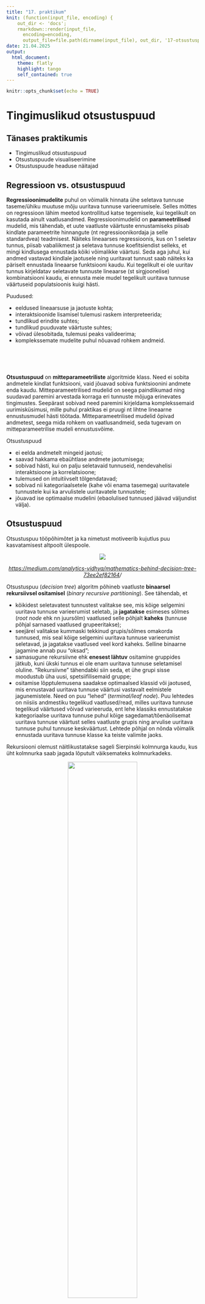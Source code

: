 ```yaml
---
title: "17. praktikum"
knit: (function(input_file, encoding) {
    out_dir <- 'docs';
    rmarkdown::render(input_file,
      encoding=encoding,
      output_file=file.path(dirname(input_file), out_dir, '17-otsustuspuud.html'))})
date: 21.04.2025
output: 
  html_document:
    theme: flatly
    highlight: tango
    self_contained: true
---
```


```r
knitr::opts_chunk$set(echo = TRUE)
```

# Tingimuslikud otsustuspuud {.tabset .tabset-pills}

## Tänases praktikumis
- Tingimuslikud otsustuspuud
- Otsustuspuude visualiseerimine  
- Otsustuspuude headuse näitajad  



## Regressioon vs. otsustuspuud 

**Regressioonimudelite** puhul on võimalik hinnata ühe seletava tunnuse taseme/ühiku muutuse mõju uuritava tunnuse varieerumisele. Selles mõttes on regressioon lähim meetod kontrollitud katse tegemisele, kui tegelikult on kasutada ainult vaatlusandmed. Regressioonimudelid on **parameetrilised** mudelid, mis tähendab, et uute vaatluste väärtuste ennustamiseks piisab kindlate parameetrite hinnangute (nt regressioonikordaja ja selle standardvea) teadmisest. Näiteks lineaarses regressioonis, kus on 1 seletav tunnus, piisab vabaliikmest ja seletava tunnuse koefitsiendist selleks, et mingi kindlusega ennustada kõiki võimalikke väärtusi. Seda aga juhul, kui andmed vastavad kindlale jaotusele ning uuritavat tunnust saab näiteks ka päriselt ennustada lineaarse funktsiooni kaudu. Kui tegelikult ei ole uuritav tunnus kirjeldatav seletavate tunnuste lineaarse (st sirgjoonelise) kombinatsiooni kaudu, ei ennusta meie mudel tegelikult uuritava tunnuse väärtuseid populatsioonis kuigi hästi.  


Puudused:  

- eeldused lineaarsuse ja jaotuste kohta;  
- interaktsioonide lisamisel tulemusi raskem interpreteerida;  
- tundlikud erindite suhtes;  
- tundlikud puuduvate väärtuste suhtes;  
- võivad ülesobitada, tulemusi peaks valideerima;  
- komplekssemate mudelite puhul nõuavad rohkem andmeid.   

<br>  
<br>  

**Otsustuspuud** on **mitteparameetriliste** algoritmide klass. Need ei sobita andmetele kindlat funktsiooni, vaid jõuavad sobiva funktsioonini andmete enda kaudu. Mitteparameetrilised mudelid on seega paindlikumad ning suudavad paremini arvestada korraga eri tunnuste mõjuga erinevates tingimustes. Seepärast sobivad need paremini kirjeldama komplekssemaid uurimisküsimusi, mille puhul praktikas ei pruugi nt lihtne lineaarne ennustusmudel hästi töötada. Mitteparameetrilised mudelid õpivad andmetest, seega mida rohkem on vaatlusandmeid, seda tugevam on mitteparameetrilise mudeli ennustusvõime. 

Otsustuspuud   

- ei eelda andmetelt mingeid jaotusi;  
- saavad hakkama ebaühtlase andmete jaotumisega;  
- sobivad hästi, kui on palju seletavaid tunnuseid, nendevahelisi interaktsioone ja korrelatsioone;  
- tulemused on intuitiivselt tõlgendatavad;  
- sobivad nii kategoriaalsetele (kahe või enama tasemega) uuritavatele tunnustele kui ka arvulistele uuritavatele tunnustele;  
- jõuavad ise optimaalse mudelini (ebaolulised tunnused jäävad väljundist välja).  



## Otsustuspuud

Otsustuspuu tööpõhimõtet ja ka nimetust motiveerib kujutlus puu kasvatamisest altpoolt ülespoole.

<center>
![](imgs/tree.png)
<p><i>[https://medium.com/analytics-vidhya/mathematics-behind-decision-tree-73ee2ef82164](https://medium.com/analytics-vidhya/mathematics-behind-decision-tree-73ee2ef82164)/</i></p>
</center>


Otsustuspuu (*decision tree*) algoritm põhineb vaatluste **binaarsel rekursiivsel ositamisel** (*binary recursive partitioning*). See tähendab, et  

- kõikidest seletavatest tunnustest valitakse see, mis kõige selgemini uuritava tunnuse varieerumist seletab, ja **jagatakse** esimeses sõlmes (*root node* ehk nn juursõlm) vaatlused selle põhjalt **kaheks** (tunnuse põhjal sarnased vaatlused grupeeritakse);   
- seejärel valitakse kummaski tekkinud grupis/sõlmes omakorda tunnused, mis seal kõige selgemini uuritava tunnuse varieerumist seletavad, ja jagatakse vaatlused veel kord kaheks. Selline binaarne jagamine annab puu "oksad";  
- samasugune rekursiivne ehk **enesest lähtuv** ositamine gruppides jätkub, kuni ükski tunnus ei ole enam uuritava tunnuse seletamisel oluline. "Rekursiivne" tähendabki siin seda, et ühe grupi sisse moodustub üha uusi, spetsiifilisemaid gruppe;   
- ositamise lõpptulemusena saadakse optimaalsed klassid või jaotused, mis ennustavad uuritava tunnuse väärtusi vastavalt eelmistele jagunemistele. Need on puu "lehed" (*terminal/leaf node*). Puu lehtedes on niisiis andmestiku tegelikud vaatlused/read, milles uuritava tunnuse tegelikud väärtused võivad varieeruda, ent lehe klassiks ennustatakse kategoriaalse uuritava tunnuse puhul kõige sagedamat/tõenäolisemat uuritava tunnuse väärtust selles vaatluste grupis ning arvulise uuritava tunnuse puhul tunnuse keskväärtust. Lehtede põhjal on nõnda võimalik ennustada uuritava tunnuse klasse ka teiste valimite jaoks.      


Rekursiooni olemust näitlikustatakse sageli Sierpinski kolmnurga kaudu, kus üht kolmnurka saab jagada lõputult väiksemateks kolmnurkadeks. 

<center>
![](imgs/Siepinski1D960.gif){width=60%}
<p><i>Sierpinski kolmnurk</i></p>
</center>


Otsustuspuid on eriti viimase 10 aasta jooksul kasutatud palju ka keeleteaduses. Näiteks uurisid [Ruutma jt (2016)](https://keeljakirjandus.ee/ee/archives/25305) otsustuspuude abil, millest võiks sõltuda eesti murretes see, kas kaassõnad *läbi*, *mööda*, *vastu*, *üle* ja *ümber* paiknevad nimisõna ees (nt *ümber järve*) või järel (*kahe kilo ümber*).  

<center>
![](imgs/ruutmaetal.jpg){width=60%}
</center>
Nad leidsid näiteks, et kui suhe, mida kaassõnafraas väljendab, märgib mingit *mõõdet* ehk kvantiteeti või ligikaudsust (*ta oli siis juba __seitsmekümne aasta ümber__*), kasutatakse kaassõna *ümber* eeskätt nimisõna järel, tagasõna ehk postpositsioonina.  
Kui aga kaassõnafraas väljendab konkreetset ruumisuhet, sõltub kaassõna asend sellest, kas nimisõna, millega see koos esineb, viitab elusale või elutule referendile. Elusatega kasutatakse samuti pigem tagasõna (nt *loomad jooksid __mu ümber__*), elututega pigem eessõna (nt *need pandi __ümber vankri__*).  


## CART

Otsustuspuude algoritmides on üht-teist erinevat, nt selles osas, mida kasutatakse vaatluste jagamise kriteerumina.   
Tuntuim algoritm on ilmselt **CART** (*Classification and Regression Tree*). CART-mudelid jagunevad  
  
- **regressioonipuudeks** (*regression tree*)  
  + uuritav tunnus on arvuline;  
  + jagunemise aluseks olevad seletavad tunnused ja konkreetsed jagunemiskohad valitakse nn minimaalse ruutvigade summa järgi **sum((y-f)^2^)**, kus *y* on uuritava tunnuse tegelik väärtus mingil andmestiku real ja *f* mingisse ühte puu lehte sattuvate vaatluste keskmine. Mida väiksem on binaarse jagunemise käigus tekkivate gruppide vaatluste erinevus gruppide keskmistest, seda parem;   
- **klassifitseerimispuudeks** (*classification tree*)  
  + uuritav tunnus on kategoriaalne;  
  + jagunemiste määramiseks minimeeritakse nn Gini indeksit, mis näitab kui "puhas" mingi leht on ehk kui erinevad tegelikud väärtused mingi ühe ennustatud klassi alla grupeeritakse. Kui indeks on 0, siis on leht täiesti puhas ehk mingisse lõpusõlme ennustatakse ainult ühesuguseid uuritava tunnuse väärtuseid. Kui mingis lehes/lõpusõlmes on võrdselt uuritava tunnuse kõiki väärtuseid, siis on leht ebapuhas. Gini indeksi leidmiseks lahutatakse 1-st 1. väärtuse osakaal ruudus + 2. väärtuse osakaal ruudus + … + N-nda väärtuse osakaal ruudus. Näiteks kui uuritaval tunnusel on kaks klassi, mis esinevad lõpusõlmes võrdse tõenäosusega, siis on ühe sõlme Gini indeks `1-(0.5^2 + 0.5^2)=0.5`. Kolme klassi puhul oleks siis Gini indeks `1-((1/3)^2+(1/3)^2+(1/3)^2)=0.67`, nelja klassi puhul `1-((1/4)^2+(1/4)^2+(1/4)^2+(1/4)^2)=0.75` jne. Kui sõlme jääb näiteks kahest uuritava tunnuse klassist ainult üks, siis on Gini indeks `1-(1^2+0^2)=0`.  
  

```r
library(rpart)
cu <- rpart::cu.summary
fit <- rpart(Mileage~Price + Country + Reliability + Type, method="anova", data=cu.summary)
plot(fit, uniform=TRUE, main="Regression Tree for Mileage", margin = 1/8)
text(fit, use.n=TRUE, all=TRUE, cex=.8, pretty = T)
```

Näites seletatakse USA 1990. aasta andmetel seda, mitu miili ühe galloni kütusega sõita saab (arvuline tunnus) vastavalt auto hinnale, tüübile, valmistamisriigile, usaldusväärsusele. Keskmine näitaja on 24.58 miili galloni kohta (kasutatud 60 auto andmeid). Kõrgeim väärtus (32.08) on ennustatud nt odavamatele kui 9446 dollarit maksvatele autodele (neid on 12), kallimatel autodel (neid on 48) hakkab omakorda mängima see, mis tüüpi auto on: väikeste autodega saab rohkem sõita kui suurtega.  

```r
kyph <- rpart::kyphosis
fit <- rpart(Kyphosis ~ Age + Number + Start, method="class", data=kyphosis)
plot(fit, uniform=TRUE, main="Classification Tree for Kyphosis", margin = 1/8)
text(fit, use.n=TRUE, all=TRUE, cex=.9)
```

Selles näites omakorda seletatakse küfoosi (lülisamba kõverdumine) olemasolu lapspatsientidel pärast korrigeerivat operatsiooni sõltuvalt patsiendi vanusest operatsiooni tegemise ajal (kuudes), selgroolülide arvust, mida operatsioon puudutas, ning sellest, mitmendast selgroolülist alates operatsiooni tehti. Patsientidest 17-l oli küfoos ka pärast operatsiooni ja 64-l ei olnud (seepärast ennustatakse kogu valimile pigem klassi *absent*). Kui kõige ülemise lüli järjekorranumber, mida operatsioon puudutas, oli 8 või väiksem (mudel käsitleb seda pideva tunnusena ja seepärast lubab ka väärtust 8.5), jäi küfoos pigem alles (8-l lapsel puudu, 11-l olemas). Kui alustati sellest altpoolt (eriti kui altpoolt kui 14. lüli), siis saadi haigusest pigem lahti, ehkki rolli mängis ka see, mis vanuses operatsioon tehti.      

<center>
<p><i>https://www.statmethods.net/advstats/cart.html</i></p>
<p><i>Vaata andmestikke `install.packages("rpart")`, `rpart::cu.summary`</i> ja <i>`rpart::kyphosis`.</i></p>
</center>


Probleeme klassikaliste otsustuspuu algoritmidega:  

- Võivad kergesti **ülesobitada** ja jaguneda nii kaua, kuni puu vastab igale andmestiku nüansile. See tähendab aga ka, et need mudelid pole enam hästi üldistatavad mõne teise valimi jaoks. Selle vältimiseks peaks puid **"trimmima"** (ingl *pruning*).   
  + Eeltrimmimise puhul tuleb enne puu kasvatamist teha mõned otsused, nt otsustada, et on mingi kindel arv lehti, mis puul võib lõpuks olla, või et igas lehes peab olema kindel hulk vaatlusi. Samuti võib otsustada, et lõpetame puu kasvatamise, kui mingi tingimus on saavutatud, nt kui kõik vaatlused igas lehes on samast klassist.   
  + Järeltrimmimise puhul vaadatakse, kas mingid alamjagunemised puus annavad kokkuvõttes paremaid tulemusi kui see, kui asendada need lihtsalt lehega, kus on arvulise uuritava tunnuse puhul tunnuse keskväärtus või kategoriaalse uuritava tunnuse puhul selle sagedasem tase/klass.   
- Kalduvad sõlmedes **eelistama tunnuseid**, mis viiksid võimalikult suure puuni, st arvulisi tunnuseid ja selliseid kategoriaalseid tunnuseid, millel on rohkem tasemeid, sest need annavad justkui rohkem infot.  


## Tingimuslik otsustuspuu

R-is on puumudelite tegemiseks erinevate algoritmidega paketid `rpart`, `tree`, `maptree`, `party`, `partykit` jt.  

Meie vaatame lähemalt natuke uuemat **tingimusliku otsustuspuu** algoritmi (*conditional inference tree*), mis kasutab sõlmedes ositamise alusena *p*-väärtusi (mitte nt mõnd informatsioonikriteeriumit, nagu Gini-indeks). Seletavate tunnuste valik ei ole kallutatud ja puud ei ole ülesobitamise hirmus vaja trimmida. Edaspidi viitame otsustuspuu nimetusega just tingimuslikule otsustuspuule.  


Kasutame siin paketti `partykit` ja selle funktsiooni `ctree()` (loe dokumentatsiooni [siit](https://cran.r-project.org/web/packages/partykit/vignettes/ctree.pdf) või [siit](https://cran.r-project.org/web/packages/partykit/partykit.pdf)). `partykit` on paketi `party` edasiarendus koos lisavõimalustega visualiseerimiseks.    

```r
# Installi ja laadi pakett

# install.packages("partykit")
library(partykit)
```

## Näide 1: kategoriaalne uuritav tunnus

Võtame sama andmestiku `ade_peal.csv`, millel tegime logistilise regressiooni mudelit ning mudeldame nüüd andmestikku otsustuspuude kaudu.

```r
ade_peal <- read.delim("data/ade_peal.csv", encoding = "UTF-8", stringsAsFactors = TRUE)
ade <- ade_peal[ade_peal$cx == "ade",] # ainult alalütleva käände andmed
peal <- ade_peal[ade_peal$cx == "peal",] # ainult peal-kaassõna andmed

set.seed(1) # seeme juhusliku valiku tegemise korratavuseks
juh_id <- sample(x = 1:nrow(peal), # võta ridadelt 1 kuni 1310 juhuslik valim,
                 size = nrow(ade), # mille suurus oleks sama, mis ade-andmestikul
                 replace = F) # ära korda ühtegi vaatlust

peal_juhuvalim <- peal[juh_id,] # võta peal-andmestikust ainult juhuslikult valitud read
dat <- droplevels(rbind(ade, peal_juhuvalim)) # liida kaks andmestikku ridupidi uuesti kokku
```


```r
#library(partykit)

# Teeme puumudeli
puu1 <- ctree(cx ~ TR_liik + tegusõna_klass + LM_mobiilsus + LM_komplekssus + LM_pikkus_log + sõnajärg + murderühm, 
              data = dat)

# Visualiseerime mudelit
plot(puu1)
```

Vaikimisi sätetega tehakse üsna keerukas puu. Saame paremini sõlmi eraldi vaadata.

```r
plot(puu1[3]) # 3. sõlmest (vasakul sõlm murderühm) edasi jagunemine 
plot(puu1[2]) # 2. sõlmest (vasakul sõlm TR_liik) edasi jagunemine
```


Võime aga lihtsama tõlgendamise eesmärgil siin puud ka veidi trimmida. Sellega vähendame mudeli täpsust, aga samas vähendame ka ülesobitamise võimalust. Lisame funktsiooni argumendi `minbucket = 200`, millega ütleme, et igas lehes peab olema vähemalt 200 vaatlust (vaikimisi on `minbucket` 7). Ütleme ka argumendiga `alpha = 0.01`, et 1. tüüpi vea tegemise võimalus sõlmedes (tunnuse alusel jagatakse andmeid edasi, ehkki tegelikult on seletava ja uuritava tunnuse vaheline seos juhuslik) võiks olla ainult 1%, ehk olulisusnivoo α = 0,05 asemel kasutame nivood α = 0,01.

```r
puu2 <- ctree(cx ~ TR_liik + tegusõna_klass + LM_mobiilsus + LM_komplekssus + LM_pikkus_log + sõnajärg + murderühm, 
              data = dat,
              control = ctree_control(minbucket = 200, alpha = 0.01))
plot(puu2)
```

- Näeme, et kõige esimese jagunemise jaoks valitakse tunnus **`LM_mobiilsus`**, mis jagab vaatlused kahte klassi selle põhjal, kas kohasõna on liigutatav või staatiline. Enamasti on esimese jagunemise jaoks valitud tunnus üks uuritava tunnusega kõige tugevamalt seotud tunnustest, samas mitte tingimata ise see ainuke tugevasti seotud tunnus.    
- Järgmise jagunemise jaoks on grupis "liigutatav" valitud tunnus **`TR_liik`** (asesõna ja verbifraas eristuvad *peal*-konstruktsiooni kasutuses liigutatavate kohasõnadega nimisõnafraasist) ning grupis "staatiline" tunnus **`murderühm`** (eristuvad vaatlused, mis tulevad Kesk- või Lõuna-murderühma kõnelejatelt, ja vaatlused, mis tulevad Ranniku- või Saarte-murderühma kõnelejatelt).  
- Nendes gruppides enam rohkem jagunemisi ei ole. Kõige all on esitatud puu "lehed", mis vaikimisi kuvavad uuritava tunnuse klasside/tasemete esinemise tõenäosused. Näiteks vaatlustele, mille puhul kohasõna on liigutatav ja trajektori (selle, mis millegi peal asub) fraasiliik asesõna või verbifraas (`Node 3`), ennustatakse *peal*-konstruktsiooni esinemise tõenäosuseks ~0.8 ja mitte-esinemise tõenäosuseks ~0.2. Siia vaatluste gruppi kuulub 250 vaatlust (`n = 250`). Kuna *peal* esinemise tõenäosus on suurem kui selle mitte-esinemise tõenäosus, on nendele vaatlustele ennustatud `cx` **klass** "peal".
 

Kokku on puul 7 sõlme (lehed kaasa arvatud). Nende info on mudelis listide kujul.

```r
# Info puu kohta
str(puu2, max.level = 1)

# 1. sõlme info: LM_mobiilsus = "liigutatav" ja LM_mobiilsus = "staatiline"
# See näitab terve puu jagunemisi
# Sama, mis lihtsalt puu2
puu2[[1]]

# 7. sõlme info: paremalt 1. lõpuleht
puu2[[7]]

# 6. sõlme info: paremalt 2. lõpuleht
puu2[[6]]
```

Iga sõlme/jagunemise kohta näeme niisiis 

- selle numbrit,  
- edasisi jagunemisi (kui on),  
- lõpusõlmedesse/lehtedesse ennustatud klasse (vastavalt sellele, milline uuritava tunnuse tase esineb kõige suurema tõenäosusega),  
- vaatluste arvu lõpusõlmedes/klassides (`n`)   
- ning ennustatud klassi veaprotsenti (`err`) ehk nende vaatluste osakaalu, mis jäävad vähemusse. Ehk kui nt 6. sõlme (lõpulehe) ennustatud klass on "ade" ning err = 49.4%, on järelikult sellesse lehte jagatud tegelike vaatluste hulgas "peal" osakaal 0.494 ja "ade" osakaal seega 0.506. See leht ei ole niisiis kuigi stabiilne.

Kui vaatame nüüd uuesti üldpilti, siis näeme, et liigutatavate kohtade hulgas (`LM_mobiilsus = "liigutatav"`) on *peal*-konstruktsiooni esinemise tõenäosus keskmiselt suurem kui staatiliste kohtade hulgas (`LM_mobiilsus = "staatiline"`), ent *peal*-konstruktsiooni esinemist mõjutavad kummaski rühmas veel muud tegurid, mis esinemise tõenäosust tõstavad või langetavad.

Vaatame lähemalt näiteks 1) konteksti, kus *peal*-konstruktsiooni esinemise tõenäosus on kõige suurem (`Node 3`), ning 2) konteksti, kus see on kõige väiksem (`Node 7`).  

**1) _peal_ esinemise tõenäosus on kõige suurem** (79.4%) kontekstis, kus  

- kohasõna viitab liigutatavale objektile (nt *laud*),
- trajektor on kas asesõna (*see*) või verbifraas (nt *tantsitakse*).  

```r
puu2[[3]]
# näiteks "tantsitakse laua peal"
```

Vaatame, kas andmestikus nendele tunnustele vastavate vaatluste arv klapib.  
```r
library(tidyverse)
dat %>%
  filter(LM_mobiilsus == "liigutatav",
         TR_liik %in% c("asesõna", "verbifraas")) %>%
  nrow()

```


**2) _peal_ esinemise tõenäosus on kõige väiksem** (24%) kontekstis, kus  

- kohasõna viitab staatilisele objektile (nt *heinamaa*),  
- kõneleja on Ranniku- või Saarte-murderühma kõneleja.  

```r
puu2[[7]]
# näiteks "lehm on heinamaal"
```

Vaatame, kas andmestikus nendele tunnustele vastavate vaatluste arv klapib.  
```r
dat %>%
  filter(LM_mobiilsus == "staatiline",
         murderühm %in% c("Ranniku", "Saarte")) %>%
  nrow()
```


Igas sõlmes võistleb jagunemise tekitamiseks omavahel mitu seletavat tunnust, mille hulgast valitakse *p*-väärtuse alusel ainult 1. Seda, mis tunnused veel sõlmedes kandideerisid, saab vaadata käsuga `sctest.constparty()`.

```r
# Kõikide sõlmede jagunemised
# sctest.constparty(puu2)

# 1. sõlme jagunemine
sctest.constparty(puu2)[1]
```


Selline info võib olla informatiivne siis, kui sõlme valitud seletav tunnus oli ainult õige natuke parem kui mõni teine tunnus, mida jagunemiseks ei valitud.
Esimese sõlme jagunemises näeme, et kõik tunnused peale trajektori liigi (!), kohafraasi pikkuse ja sõnajärje on uuritava tunnusega statistiliselt oluliselt seotud, ent kohasõna mobiilsuse *p*-väärtus oli mitu korda väiksem kui teiste tunnuste *p*-väärtused, seega valiti see esimese jagunemise aluseks. Mida allapoole puus aga liigume, seda väiksemaks jääb jagunemiseks sobivate tunnuste valik.  
Seda, mis statistikut tunnustevahelise seose hindamiseks kasutatakse, sõltub sellest, mis tüüpi (arvuline/kategoriaalne) on seletav tunnus ja mis tüüpi on uuritav tunnus. Loe soovi korral rohkem nt [siit](https://stats.stackexchange.com/questions/144143/what-is-the-test-statistics-used-for-a-conditional-inference-regression-tree).

Miks siis see `TR_liik` ikkagi siin puus 2. sõlmes oluliseks osutus, kui ta uuritava tunnuse varieerumisega 1. sõlmes individuaalselt üldse seotud ei ole ning osutus ebaoluliseks ka regressioonis?  

```r
sctest.constparty(puu2)[2]
```

Puumudelid töötavad n-ö lokaalselt, st iga järgmist olulist tunnust otsitakse eelnevate jagunemiste põhjal saadud gruppides, mitte enam tervest andmestikust. Regressioon jällegi hindab mõjusid n-ö globaalselt, fikseerides küll mingi kindla võrdluskonteksti, ent hinnates kõiki parameetreid sellesama konteksti suhtes.
Nõnda on puumudelid peamõjude tuvastamisel pisut kehvemad kui regressioonimudelid (näiteks ei saa me siit kuskilt teada, et tegelikult on ka kohafraasi komplekssus tugevalt *peal*- ja käändekonstruktsiooni varieerumisega seotud). Samas võimaldavad need hõlpsamalt leida ning visualiseerida interaktsioone ning tähele tuleb siinjuures panna ka, milliste parameetritega puu oleme ehitanud. Kui lubame näiteks, et lõpusõlmes võib olla ka ainult 50 vaatlust, et minna arvesse kui uuritava tunnuse suhtes teistest erinev vaatluste klass, leiame jooniselt jälle ka kohasõna komplekssuse, mis mängib olulisemat rolli Kesk- ja Lõuna-murderühma staatiliste kohasõnadega.  

```r
plot(ctree(cx ~ TR_liik + tegusõna_klass + LM_mobiilsus + LM_komplekssus + LM_pikkus_log + sõnajärg + murderühm, 
              data = dat,
              control = ctree_control(minbucket = 50, alpha = 0.01)))
```



## Näide 2: arvuline uuritav tunnus

Ehkki otsustuspuude kasutamine on tavalisem klassifitseerimisprobleemide puhul, saab seda küllalt edukalt kasutada ka regressiooniülesannetes, st mingi arvulise uuritava tunnuse keskväärtuse ennustamise jaoks.

Uurime näiteks puumudelitega uuesti kõigepealt seda, kas sõna äratundmiseks kuluv aeg sõltub sõna pikkusest ja sagedusest.

### Reaktsiooniaeg

```r
ldt <- read.csv("data/ldt.csv")
puu3 <- ctree(Mean_RT ~ Length + Freq, 
              data = ldt)
plot(puu3)
```

Regressioonipuu visuaalne väljund (vaikimisi karpdiagramm) annab iga lõpliku sõlme kohta uuritava tunnuse ennustatud kvartiiljaotuse selles sõlmes.  

Näeme, et reaktsiooniaega mõjutab eeskätt sõna pikkus: kui sõna on pikem kui 10 tähemärki, siis on reaktsiooniaeg pikem kui siis, kui sõna pikkus on kuni 10 tähemärki. Lühemate sõnade puhul jällegi tekib erinevus lühikeste (<= 7 tm) ja keskmise pikkusega (>7 tm) sõnade vahel. Nendes gruppides omakorda hakkab rolli mängima sõna sagedus: mõlemal juhul on sagedamate sõnade äratundmiseks kuluv aeg lühem.

Mudelist saame kätte ka iga vaatluste grupi ennustatud keskväärtuse.
```r
# 9. sõlme info
puu3[[9]]
```

Arvuliste uuritavate tunnustega näitab iga lehe *n* endiselt sellesse rühma kuuluvate vaatluste arvu, ent *err* sedapuhku jääkide ruutude summat, mis mäletatavasti oli seotud üksikute vaatluste erinevusega grupi keskmisest.  
```r
# 10 tähemärgist pikemate sõnade reaktsiooniajad
(pikad_RT <- ldt[ldt$Length > 10,]$Mean_RT)

# 10 tähemärgist pikemate sõnade keskmine reaktsiooniaeg
(kesk <- mean(pikad_RT))

# Jääkide ruutude summa
sum((pikad_RT-kesk)^2)
```

Mida suurem on jääkide ruutude summa, seda erinevamad vaatlused sellesse lehte kuuluvad. Näiteks joonise järgi peaks olema sõlmes 8 jääkide ruutude summa väiksem, kuna karpdiagrammi kuju viitab sellele, et vaatlused on koondunud tihedamalt keskväärtuse ümber.

```r
puu3[[8]]
```

Konkreetne arv mõistagi sõltub sellest, mis ühikutes on uuritav tunnus. Näiteks kui teisendaksime reaktsiooniaja millisekunditest minutitesse, oleks sõlmede `err` väärtused peaaegu 0. 

```r
ldt %>%
  mutate(Mean_RT_min = Mean_RT/1000/60) %>%
  ctree(Mean_RT_min ~ Length + Freq, data = .)
```


### Häältesaak

Vaatame nüüd uuesti ka 2019. a valimiste andmeid.

```r
load("data/kandidaadid2019.RData")
puu4 <- ctree(hääli_kokku ~ sugu + haridus + tähtkuju, 
              data = kandidaadid2019, 
              subset = haridus != "Algharidus")
plot(puu4)
```

Kuna häältesaak on tugevalt madalamate väärtuste poole kaldu, siis on parem ka puumudelis kasutada logaritmitud uuritavat tunnust, et vähendada erandlikult palju hääli saanud kandidaatide mõju.

```r
puu5 <- ctree(log(hääli_kokku) ~ sugu + haridus + tähtkuju, 
              data = kandidaadid2019, 
              subset = haridus != "Algharidus")
plot(puu5)
```

Näeme, et kõrgharidusega kandidaatide seas statistiliselt olulist erinevust mees- ja naiskandidaatide häältesaagis ei olnud, aga kesk- ja põhiharidusega kandidaatide seas said naised keskmiselt pisut vähem hääli. Näeme siiski ka, et see erinevus ei ole väga suur. Kandidaadi tähtkuju häältesaagi puhul mingit rolli ei mängi.

```r
puu5
```


Teeme mõned seletavad tunnused juurde ja proovime neid ka mudelisse panna.  
```r
# Kas kandidaat kasutab meili?
kandidaadid2019$kasutab_meili <- as.factor(ifelse(grepl("@", kandidaadid2019$kontakt), "jah", "ei"))

# Kui pikk on kandidaadi nimi
kandidaadid2019$nime_pikkus <- nchar(kandidaadid2019$nimi)

# Kui vana kandidaat on?
kandidaadid2019$vanus <- 2019 -as.numeric(substr(kandidaadid2019$sünniaeg, 1, 4))

puu6 <- ctree(log(hääli_kokku) ~ sugu + haridus + tähtkuju + kasutab_meili + 
                nime_pikkus + vanus, 
              data = kandidaadid2019, 
              subset = haridus != "Algharidus")
plot(puu6)
```

Ühelgi lisatud tunnusel ei ole kandidaadi saadud häälesaagiga puumudelis olulist seost.


**Ülesanne**: kontrolli, kas mõni vaadeldud tunnustest mõjutas logaritmitud häältesaaki 2023. aasta valimistel?  

```r
# loe kategoriaalsed tunnused sisse faktoritena
valimised <- read.delim("data/kandidaadid_2023.csv", stringsAsFactors = T)
valimised$kasutab_meili <- as.factor(ifelse(grepl("@", valimised$kontakt), "jah", "ei"))
valimised$nime_pikkus <- nchar(as.character(valimised$nimi))

names(valimised)
```



## Oluliste seoste puudumine

Vaatame veel, mis saab siis, kui ühelgi seletaval tunnusel ei ole uuritava tunnuse seletamisel olulist rolli.

```r
load("data/kysimustik_2024.RData")

# Kategoriaalne uuritav tunnus
puu7 <- ctree(lemmikloom ~ ., data = kysimustik)
plot(puu7)

# Arvuline uuritav tunnus
puu8 <- ctree(kaua_opid ~ kogemused_kvant + lemmikjook + kursuse_labimine, 
              data = kysimustik)
plot(puu8)
```

Sel juhul saame lihtsalt uuritava tunnuse jaotuse andmetes.


## Visualiseerimine

Pakett `partykit` pakub rea võimalusi otsustuspuude visualiseerimiseks. Vaatame neist paari.
Põhilised elemendid, mida graafikul saame modifitseerida, on

- `inner_panel`: puu sõlmed, kust jagatakse vaatlused mingi tunnuse alusel kaheks;  
- `terminal_panel`: puu lehed ehk mudeli lõpusõlmed, kus on klassid, tõenäosused jms.

Neid elemente saavad omakorda muuta erinevad `node`-funktsioonid, nt

- `node_inner()`: üldine sisemiste sõlmede modifitseerimise funktsioon  
- `node_terminal()`: üldine lõpusõlmede modifitseerimise funktsioon  
- `node_barplot()`: tulpdiagrammesitus kategoriaalse uuritava tunnuse klassidele
- `node_boxplot()`: karpdiagrammesitus arvulisele uuritavale tunnusele
- jne (vt lähemalt [siit](https://www.rdocumentation.org/packages/partykit/versions/1.2-5/topics/panelfunctions))


```r
# Teeme visualiseerimise näitlikustamiseks 
# ühe veidi rohkem trimmitud puu, kus 
# alpha = 0.01 ja 
# minimaalne vaatluste arv klassides on 200.
puu9 <- ctree(cx ~ TR_liik + tegusõna_klass + LM_mobiilsus + LM_komplekssus + LM_pikkus_log + sõnajärg + murderühm, 
              data = dat, 
              control = ctree_control(alpha = 0.01, 
                                      minbucket = 200))

plot(puu9)
```


```r
# Kuva puu lehed ilma tulpdiagrammita
# Tee tekst graafikul väiksemaks ja halliks
# Kuva sisemised sõlmed ilma numbri ja p-väärtuseta
plot(puu9, 
     type = "simple", 
     gp = gpar(fontsize = 9, 
               col = "darkslategrey"), 
     inner_panel = node_inner(obj = puu9, 
                              id = FALSE, 
                              pval = FALSE))


# Tee tekst graafikul väiksemaks ja halliks
# Kuva sisemised sõlmed ilma numbri ja p-väärtuseta
# Kuva lõpulehed tulpdiagrammina, kus
# tulbad on üksteise kõrval ja vastupidises järjekorras
# ning värvitud oranžiks ja halliks.
plot(puu9, 
     gp = gpar(fontsize = 8, 
               col = "darkslategrey"), 
     inner_panel = node_inner(obj = puu9, 
                              id = FALSE, 
                              pval = FALSE), 
     terminal_panel = node_barplot(obj = puu9, 
                                   beside = TRUE, 
                                   reverse = TRUE, 
                                   fill = c("orange2", 
                                            "grey35")))

```



Lisaks `partykit`-paketi enda võimalustele on olemas ka pakett `ggparty`, mis on tehtud `ggplot2` laiendusena `partykit` paketi objektide visualiseerimiseks. Kui rohkem huvi, tasub selle kohta uurida nt [siit](https://cran.r-project.org/web/packages/ggparty/vignettes/ggparty-graphic-partying.html) või [siit](https://luisdva.github.io/rstats/plotting-recursive-partitioning-trees/).

```r
# install.packages("ggparty")
library(ggparty)

ggparty(puu9) + 
  geom_edge() + # "oksad"
  geom_edge_label(max_length = 5) + # okste tekst lühendada
  geom_node_label( # sõlmede tekst
    ids = "inner", # puu sisemistele sõlmedele
    line_list = list(
      aes(label = splitvar), # ühel real tunnuse nimi
      aes(label = paste("N = ", # teisel real kleebi kokku "N = " ja
                        nodesize))), # vaatluste arv
    line_gpar = list( # teksti graafilised parameetrid
      list(size = 13), # tunnuse nime suurus
      list(size = 10))) + # vaatluste arvu suurus
  geom_node_label( # sõlmede tekst
    ids = "terminal", # puu lõpusõlmedele ("lehtedele")
    aes(label = paste0("Sõlm ", # kleebi kokku "Sõlm ",
                       id, # sõlme number
                       ", N = ", # tekst " , N = " ja
                       nodesize)), # vaatluste arv
    nudge_y = 0.015, # liiguta teksti natuke kõrgemale
    nudge_x = 0.02) + # liiguta teksti natuke paremale
  geom_node_plot( # lõpusõlmede ehk lehtede joonis
    gglist = list( # siia sisse tulevad kõik ggploti tavalised funktsioonid
      geom_bar(aes(x = "",
                   fill = cx),
               position = "fill",
               color = "grey50"),
      theme_minimal(),
      scale_fill_manual(values = c("grey35",
                                   "orange2")),
      labs(x = "", y = ""),
      scale_y_continuous(breaks = c(0,0.5,1))))
```



## Otsustuspuude headuse näitajad

Nii nagu logistilises regressiooniski ennustab otsustuspuu sisuliselt igale teatud omadustega vaatlusele mingi uuritava tunnuse klassi (kat. uuritava tunnusega) või keskväärtuse (arv. uuritava tunnusega), mille põhjalt saab hinnata mudeli sobivust päris andmetega.

<br>

### Kategoriaalne uuritav tunnus


```r
# Visualiseerime puud
plot(puu2, 
     gp = gpar(fontsize = 8))
```

Nagu logistilises regressioonis, saame ka kategoriaalse uuritava tunnusega puumudeli puhul hinnata mudeli headust **klassifitseerimistäpsuse** abil.  

```r
# Mudeli ennustatud klassid
# Puumudeli puhul saab funktsiooniga predict()
# kategoriaalse uuritava tunnuse puhul
# vaikimisi kohe ennustatud klassid, mitte tõenäosused.
# Klassi kohal olev number näitab selle lehe/lõpusõlme
# numbrit, kuhu vaatlus on klassifitseeritud.
enn <- predict(puu2)
head(enn)

# Vaatluste tegelikud uuritava tunnuse klassid
teg <- dat$cx
head(teg)

# Ennustatud ja tegelike klasside risttabel
(t <- table(teg, enn))

# Klassifitseerimistäpsus
(klass <- (t["peal", "peal"]+t["ade", "ade"])/sum(t)) # klassifitseerimistäpsus
# või ka sum(diag(t))/sum(t)
```

Meie puumudel ennustab ~63% juhtudest vaatlusele õige uuritava tunnuse klassi. See on pisut parem kui ilma seletavate tunnusteta kõikidele vaatlustele lihtsalt sagedamat või suvaliselt üht klassi ennustades (50%).

```r
prop.table(table(dat$cx))
```

Binaarse uuritava tunnuse puhul saab leida ka **C-indeksi/AUC**, mis hindab mudeli eristusvõimet mitte ennustatud klasside, vaid tõenäosuste põhjal. Kuna nüüd on meil vaja tõenäosusi, lisame funktsiooni `predict()` argumendi `type = "prob"`. See annab meile iga vaatluse jaoks ennustatud "ade" ja "peal" klassi tõenäosused (kokku annavad 1).

```r
head(predict(puu2, type = "prob"))
```

C-indeksi arvutamiseks vajame sellest tabelist ainult ühe klassi tõenäosusi ("peal").

```r
# Leiame puumudeli ennustatud tõenäosused
enn_probs <- predict(puu2, type = "prob")[,"peal"]
head(enn_probs)

# C-indeks
library(pROC)
auc(teg, enn_probs)

# Või

# Teisendame uuritava tunnuse tegelikud väärtused
# samuti tõenäosusteks 0 ("ei") ja 1 ("jah")
teg_probs <- ifelse(dat$cx == "peal", 1, 0)

library(Hmisc)
# C-indeks
somers2(enn_probs, teg_probs)
```

Kuna meie C väärtus on veidi väiksem kui 0.7, võime paigutada mudeli eristusvõime kehva ja rahuldava piirimaile. Ilmselt aitaks, kui oleksime oma *p*-väärtuste ja lõpusõlmede vaatluste arvuga natuke heldemad ega trimmiks puud nii rangelt. Teisalt võib see viia selleni, et meie puumudel hakkab ülesobitama ega tööta teistel valimitel eriti hästi.      

Kui uuritaval tunnusel on rohkem kui 2 klassi, on AUC kasutamine pisut keerukam. On pakutud, et sellisel juhul võib leida eraldi AUC-väärtused kõikide tunnuse klasside paaride vahel ning seejärel võtta nende aritmeetiline keskmine. Selleks on R-is eraldi funktsiooon [`multiclass.roc()`](https://www.rdocumentation.org/packages/pROC/versions/1.16.1/topics/multiclass.roc) paketist `pROC`.

<br>
<br>

### Arvuline uuritav tunnus

Arvulise uuritava tunnusega mudeli jaoks vaatame uuesti reaktsiooniaegade andmestikku.  

```r
plot(puu3, gp = gpar(fontsize = 8))
```

Üheks variandiks hinnata mudeli ligikaudset headust on leida mudeli ennustatud keskväärtuste ja tegelike vaatluste väärtuste vaheline korrelatsioon.

```r
# Leia ennustatud reaktsiooniajad
enn <- predict(puu3)
head(enn)

# Tegelikud reaktsiooniajad
teg <- ldt$Mean_RT
head(teg)

# Ennustatud ja tegelike väärtuste korrelatsioon
cor(enn, teg)
```

Vaikimisi kasutab funktsioon `cor()` mäletatavasti Pearsoni korrelatsioonikordajat, mille kasutamise eelduseks on see, et tunnused on normaaljaotusega ning tunnuste vahel on lineaarne seos. Ehkki puumudelite hindamise puhul seda sageli ignoreeritakse ning lähtutakse Pearsoni kordajast kui ligikaudsest näitajast, võiksime siiski selle kasutamise eeldused üle kontrollida.

```r
# Lineaarne seos?
ggplot(data = data.frame(enn, teg), 
       aes(x = teg, y = enn)) +
  geom_point(alpha = 0.5) +
  geom_smooth() +
  ggtitle("Ennustatud ja tegelikud väärtused")

# Normaaljaotusega tunnused?
par(mfrow=c(1,2))
hist(teg)
hist(enn)

shapiro.test(teg)
shapiro.test(enn)
```

Kuna meil ei ole tegemist päris lineaarse seosega, siis oleks hea kontrollida mudeli headuse hindamisel seost ka Spearmani korrelatsioonikordajaga.

```r
cor(enn, teg, method = "spearman")
```

Selleks, et puumudeli (ligikaudset) headust võiks võrrelda ka nt lineaarse regressioonimudeli omaga, võib Pearsoni korrelatsioonikordaja põhjal leida mudeli poolt seletatud varieerumise protsendi **R^2^**.

```r
cor(enn, teg, method = "pearson")^2
```


Teine variant jõuda sellesama Pearsoni R^2^-ni on lahutada 1st **koguruutude summa** (*Total Sum of Squares*) ja **jääkide ruutude summa** (*Residual Sum of Squares*) jagatis.
```r
# koguruutude summa (Total Sum of Squares): 
# seletamata variatsioon andmetes
TSS <- sum((teg - mean(teg))^2) 

# jääkide ruutude summa (Residual Sum of Squares): 
# seletamata variatsioon pärast seletavate tunnuste kasutamist
RSS <- sum((teg - enn)^2)

# R-ruut
(R2 <- 1-RSS/TSS)
```


## Otsustuspuude valideerimine

Tingimuslikud otsustuspuud on väga head tunnustevaheliste interaktsioonide visuaalseks vaatlemiseks, ent need ei ole kõige stabiilsemad mudelid ning võivad olla tundlikud sisendandmete suhtes. Kõikumised andmestikus võivad anda natuke teistsuguse lõpptulemuse, eriti väiksemate andmestike puhul. 

Selleks, et ühe puu põhjalt mitte liiga palju järeldada, tuleks mudelit valideerida. Valideerimiseks võib andmestiku jagada jällegi kaheks: treening- ja testandmeteks. Treeningandmetel tehtud mudeli ennustusi saab testida testandmetel funktsiooniga `predict(puumudel, newdata = testandmestik)` ning arvutada nende põhjalt mudeli täpsuse näitajad.

Teeme seda siin ilma puud trimmimata (st jätame määramata argumendid `minbucket` ja `alpha`).  

```r
# Võtame treeningandmestikku 70% originaalandmestiku vaatlustest
set.seed(100)
trenn_id <- sample(1:nrow(dat), round(0.7*nrow(dat)), replace = FALSE)

trenn <- dat[trenn_id,]
test <- dat[-trenn_id,]

puu_trenn <- ctree(cx ~ TR_liik + tegusõna_klass + LM_mobiilsus + LM_komplekssus + LM_pikkus_log + sõnajärg + murderühm, 
                   data = trenn)
```


Mudeli täpsus treeningandmestikul:  
```r
enn_trenn <- predict(puu_trenn)
teg_trenn <- trenn$cx
t_trenn <- table(teg_trenn, enn_trenn)
# klassifitseerimistäpsus
(klass_trenn <- (t_trenn["peal","peal"]+t_trenn["ade", "ade"])/sum(t_trenn))


# library(Hmisc)
enn_probs_trenn <- predict(puu_trenn, type = "prob")[,"peal"]
teg_probs_trenn <- ifelse(trenn$cx == "peal", 1, 0)
somers2(enn_probs_trenn, teg_probs_trenn)["C"]
```

Mudeli täpsus testandmestikul:  
```r
enn_test <- predict(puu_trenn, newdata = test)
teg_test <- test$cx
t_test <- table(teg_test, enn_test)
# klassifitseerimistäpsus
(klass_test <- (t_test["peal","peal"]+t_test["ade","ade"])/sum(t_test))


# library(Hmisc)
enn_probs <- predict(puu_trenn, newdata = test, type = "prob")[,"peal"]
teg_probs <- ifelse(test$cx == "peal", 1, 0)
somers2(enn_probs, teg_probs)["C"]
```

Antud juhul sobib mudel kirjeldama ka testandmestikku, ent kui headuse näitajad test- ja treeningandmestiku vahel on väga erinevad, siis võib proovida mudelit erinevate parameetrite abil trimmida (vt `control = ctree_control()`).


Teine variant ennustustes kindlamaks saamiseks on kasutada nn **ansamblimeetodeid** (*ensemble methods*) nagu juhumetsad, millest räägime järgmises praktikumis.



## Kordamisküsimused

#### 1. Millised alljärgnevatest tunnusetüüpidest saavad olla otsustuspuu uuritavaks tunnuseks?

a) Arvuline tunnus
b) Kahe tasemega kategoriaalne tunnus
c) Enam kui kahe tasemega kategoriaalne tunnus



#### 2. Milline väide on õige?

a) Mida erinevamaid väärtusi puu lehtedesse ennustatakse, seda parem otsustuspuu mudel.  
b) Puu trimmimine teeb mudeli konkreetsetele andmetele sobivamaks.  
c) Arvulise uuritava tunnuse puhul ennustatakse puu lehtedes uuritava tunnuse keskväärtust.  
d) Kategoriaalse uuritava tunnuse puhul ennustatakse puu lehtedes tunnuse sagedaimat/tõenäolisemat klassi.  


<br>
<br>



## Järgmisel korral

- Juhumetsad (*random forests*)

## Funktsioonide sõnastik

- `ggparty::ggparty()` - joonista puumudel `ggplot2` võimalusi kasutades  
- `Hmisc::somers2()` - leia binaarse kategoriaalse uuritava tunnusega puumudeli C-indeks/AUC  
- `partykit::ctree()` - tee tingimusliku otsustuspuu mudel  
- `partykit::sctest.constparty()` - küsi jagunemiseks proovitud seletavate tunnuste statistikuid ja p-väärtusi iga jagunemise sõlme kohta  
- `predict()` - leia puumudeli ennustused igale konkreetsele andmestiku vaatlusele   
- `pROC::auc()` - leia binaarse kategoriaalse uuritava tunnusega puumudeli C-indeks/AUC  
